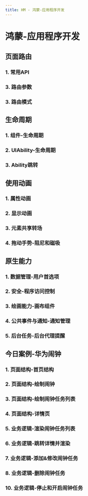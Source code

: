 ```yaml
---
title: HM - 鸿蒙-应用程序开发
---
```


# 鸿蒙-应用程序开发

## 页面路由

### 1. 常用API

### 3. 路由参数

### 3. 路由模式


## 生命周期

### 1. 组件-生命周期

### 2. UIAbility-生命周期

### 3. Ability跳转


## 使用动画

### 1. 属性动画

### 2. 显示动画

### 3. 元素共享转场

### 4. 拖动手势-阻尼和磁吸


## 原生能力

### 1. 数据管理-用户首选项

### 2. 安全-程序访问控制

### 3. 绘画能力-画布组件

### 4. 公共事件与通知-通知管理

### 5. 后台任务-后台代理提醒


## 今日案例-华为闹钟

### 1. 页面结构-首页结构


### 2. 页面结构-绘制闹钟


### 3. 页面结构-绘制闹钟任务列表


### 4. 页面结构-详情页


### 5. 业务逻辑-渲染闹钟任务列表


### 6. 业务逻辑-跳转详情并渲染


### 7. 业务逻辑-添加&修改闹钟任务


### 8. 业务逻辑-删除闹钟任务


### 10. 业务逻辑-停止和开启闹钟任务
